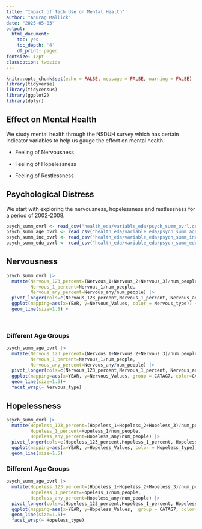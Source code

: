 ```yaml
---
title: "Impact of Tech Use on Mental Health"
author: "Anurag Mallick"
date: "2025-05-03"
output:
  html_document:
    toc: yes
    toc_depth: '4'
    df_print: paged
fontsize: 12pt
classoption: twoside
---
```


```r
knitr::opts_chunk$set(echo = FALSE, message = FALSE, warning = FALSE)
library(tidyverse)
library(tidycensus)
library(ggplot2)
library(dplyr)
```

## Effect on Mental Health

We study mental health through the NSDUH survey which has certain indicator variables to help us gauge the effect on mental health.

-   Feeling of Nervousness

-   Feeling of Hopelessness

-   Feeling of Restlessness


## Psychological Distress

We start with exploring the nervousness, hopelessness and restlessness for a period of 2002-2008.
```r
psych_summ_ovrl <- read_csv("health_eda/variable_eda/psych_summ_ovrl.csv", show_col_types = FALSE)
psych_summ_age_ovrl <- read_csv("health_eda/variable_eda/psych_summ_age_ovrl.csv", show_col_types = FALSE)
psych_summ_inc_ovrl <- read_csv("health_eda/variable_eda/psych_summ_income_ovrl.csv", show_col_types = FALSE)
psych_summ_edu_ovrl <- read_csv("health_eda/variable_eda/psych_summ_edu_ovrl.csv", show_col_types = FALSE)
```

## Nervousness
```r
psych_summ_ovrl |> 
  mutate(Nervous_123_percent=(Nervous_1+Nervous_2+Nervous_3)/num_people,
         Nervous_1_percent=Nervous_1/num_people,
         Nervous_any_percent=Nervous_any/num_people) |> 
  pivot_longer(cols=c(Nervous_123_percent,Nervous_1_percent, Nervous_any_percent), values_to = "Nervous_Values", names_to = "Nervous_type") |> 
  ggplot(mapping=aes(x=YEAR, y=Nervous_Values, color = Nervous_type)) +
  geom_line(size=1.5) +
  
  
```

### Different Age Groups
```r
psych_summ_age_ovrl |> 
  mutate(Nervous_123_percent=(Nervous_1+Nervous_2+Nervous_3)/num_people,
         Nervous_1_percent=Nervous_1/num_people,
         Nervous_any_percent=Nervous_any/num_people) |> 
  pivot_longer(cols=c(Nervous_123_percent,Nervous_1_percent, Nervous_any_percent), values_to = "Nervous_Values", names_to = "Nervous_type") |> 
  ggplot(mapping=aes(x=YEAR, y=Nervous_Values, group = CATAG7, color=CATAG7)) +
  geom_line(size=1.5)+
  facet_wrap(~ Nervous_type)
```


## Hopelessness
```r
psych_summ_ovrl |> 
  mutate(Hopeless_123_percent=(Hopeless_1+Hopeless_2+Hopeless_3)/num_people,
         Hopeless_1_percent=Hopeless_1/num_people,
         Hopeless_any_percent=Hopeless_any/num_people) |> 
  pivot_longer(cols=c(Hopeless_123_percent,Hopeless_1_percent, Hopeless_any_percent), values_to = "Hopeless_Values", names_to = "Hopeless_type") |> 
  ggplot(mapping=aes(x=YEAR, y=Hopeless_Values, color = Hopeless_type)) +
  geom_line(size=1.5)
```


### Different Age Groups
```r
psych_summ_age_ovrl |> 
  mutate(Hopeless_123_percent=(Hopeless_1+Hopeless_2+Hopeless_3)/num_people,
         Hopeless_1_percent=Hopeless_1/num_people,
         Hopeless_any_percent=Hopeless_any/num_people) |> 
  pivot_longer(cols=c(Hopeless_123_percent,Hopeless_1_percent, Hopeless_any_percent), values_to = "Hopeless_Values", names_to = "Hopeless_type") |> 
  ggplot(mapping=aes(x=YEAR, y=Hopeless_Values,  group = CATAG7, color=CATAG7)) +
  geom_line(size=1.5)+
  facet_wrap(~ Hopeless_type)
```
